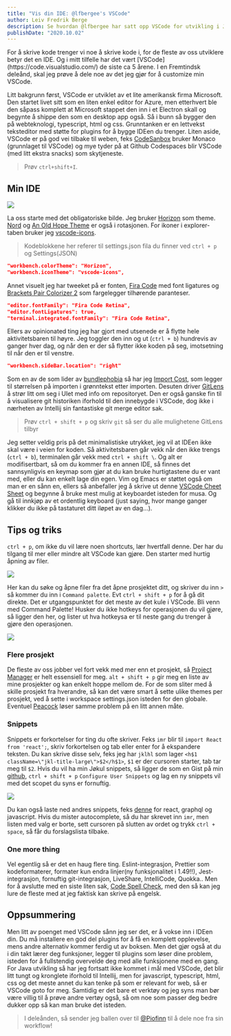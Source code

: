 ```yaml
---
title: "Vis din IDE: @lfbergee's VSCode"
author: Leiv Fredrik Berge
description: Se hvordan @lfbergee har satt opp VSCode for utvikling i Jøkul
publishDate: "2020.10.02"
---
```


<Ingress>
    For å skrive kode trenger vi noe å skrive kode i, for de fleste av oss utviklere betyr det en IDE. Og i mitt
    tilfelle har det vært [VSCode](https://code.visualstudio.com/) de siste ca 5 årene. I en Fremtindsk deleånd, skal
    jeg prøve å dele noe av det jeg gjør for å customize min VSCode.
</Ingress>

Litt bakgrunn først, VSCode er utviklet av et lite amerikansk firma Microsoft. Den startet livet sitt som en liten enkel editor for Azure, men etterhvert ble den såpass komplett at Microsoft stappet den inn i et Electron skall og begynte å shippe den som en desktop app også. Så i bunn så bygger den på webteknologi, typescript, html og css. Grunntanken er en lettvekst teksteditor med støtte for plugins for å bygge IDEen du trenger. Liten aside, VSCode er på god vei tilbake til weben, feks [CodeSanbox](https://codesandbox.io) bruker Monaco (grunnlaget til VSCode) og mye tyder på at Github Codespaces blir VSCode (med litt ekstra snacks) som skytjeneste.

> Prøv `ctrl+shift+I`.

## Min IDE

![](/assets/blog/ide/vs-code-1.png)

La oss starte med det obligatoriske bilde. Jeg bruker [Horizon](https://marketplace.visualstudio.com/items?itemName=jolaleye.horizon-theme-vscode) som theme. [Nord](https://marketplace.visualstudio.com/items?itemName=arcticicestudio.nord-visual-studio-code) og [An Old Hope Theme](https://marketplace.visualstudio.com/items?itemName=dustinsanders.an-old-hope-theme-vscode) er også i rotasjonen. For ikoner i explorer-taben bruker jeg [vscode-icons](https://marketplace.visualstudio.com/items?itemName=vscode-icons-team.vscode-icons).

> Kodeblokkene her referer til settings.json fila du finner ved `ctrl + p` og Settings(JSON)

```json
"workbench.colorTheme": "Horizon",
"workbench.iconTheme": "vscode-icons",
```

Annet visuelt jeg har tweeket på er fonten, [Fira Code](https://github.com/tonsky/FiraCode) med font ligatures og [Brackets Pair Colorizer 2](https://marketplace.visualstudio.com/items?itemName=CoenraadS.bracket-pair-colorizer-2) som fargelegger tilhørende paranteser.

```json
"editor.fontFamily": "Fira Code Retina",
"editor.fontLigatures": true,
"terminal.integrated.fontFamily": "Fira Code Retina",
```

Ellers av opinionated ting jeg har gjort med utsenede er å flytte hele aktivitetsbaren til høyre. Jeg toggler den inn og ut (`ctrl + b`) hundrevis av ganger hver dag, og når den er der så flytter ikke koden på seg, imotsetning til når den er til venstre.

```json
"workbench.sideBar.location": "right"
```

Som en av de som lider av [bundlephobia](https://bundlephobia.com/) så har jeg [Import Cost](https://marketplace.visualstudio.com/items?itemName=wix.vscode-import-cost), som legger til størrelsen på importen i grønntekst etter importen. Desuten driver [GitLens](https://marketplace.visualstudio.com/items?itemName=eamodio.gitlens) å strør litt om seg i UIet med info om repositoryet. Den er også ganske fin til å visualisere git historiken iforhold til den innebygde i VSCode, dog ikke i nærheten av Intellij sin fantastiske git merge editor sak.

> Prøv `ctrl + shift + p` og skriv `git` så ser du alle mulighetene GitLens tilbyr

Jeg setter veldig pris på det minimalistiske utrykket, jeg vil at IDEen ikke skal være i veien for koden. Så aktivitetsbaren går vekk når den ikke trengs (`ctrl + b`), terminalen går vekk med `ctrl + shift \`. Og alt er modifisertbart, så om du kommer fra en annen IDE, så finnes det sannsynligvis en keymap som gjør at du kan bruke hurtigtastene du er vant med, eller du kan enkelt lage din egen. Vim og Emacs er støttet også om man er en sånn en, ellers så anbefaller jeg å skrive ut denne [VSCode Cheet Sheet](https://code.visualstudio.com/shortcuts/keyboard-shortcuts-windows.pdf) og begynne å bruke mest mulig at keyboardet isteden for musa. Og gå til innkjøp av et ordentlig keyboard (just saying, hvor mange ganger klikker du ikke på tastaturet ditt iløpet av en dag...).

## Tips og triks

`ctrl + p`, om ikke du vil lære noen shortcuts, lær hvertfall denne. Der har du tilgang til mer eller mindre alt VSCode kan gjøre. Den starter med hurtig åpning av filer.

![](/assets/blog/ide/file.png)

Her kan du søke og åpne filer fra det åpne prosjektet ditt, og skriver du inn `>` så kommer du inn i `Command palette`. Evt `ctrl + shift + p` for å gå dit direkte. Det er utgangspunktet for det meste av det kule i VSCode. Bli venn med Command Palette! Husker du ikke hotkeys for operasjonen du vil gjøre, så ligger den her, og lister ut hva hotkeysa er til neste gang du trenger å gjøre den operasjonen.

![](/assets/blog/ide/command-palett.png)

### Flere prosjekt

De fleste av oss jobber vel fort vekk med mer enn et prosjekt, så [Project Manager](https://marketplace.visualstudio.com/items?itemName=alefragnani.project-manager) er helt essensiell for meg. `alt + shift + p` gir meg en liste av mine prosjekter og kan enkelt hoppe mellom de. For de som sliter med å skille prosjekt fra hverandre, så kan det være smart å sette ulike themes per prosjekt, ved å sette i workspace settings.json isteden for den globale. Eventuel [Peacock](https://marketplace.visualstudio.com/items?itemName=johnpapa.vscode-peacock) løser samme problem på en litt annen måte.

### Snippets

Snippets er forkortelser for ting du ofte skriver. Feks `imr` blir til `import React from 'react';`, skriv forkortelsen og tab eller enter for å ekspandere teksten. Du kan skrive disse selv, feks jeg har `jklhl` som lager `<h$1 className=\"jkl-title-large\">$2</h$1>`, `$1` er der cursoren starter, tab tar meg til `$2`. Hvis du vil ha min Jøkul snippets, så ligger de som en Gist på min [github](https://gist.github.com/lfbergee/b4c928728b1e736ca111a82ec064bc28), `ctrl + shift + p` `Configure User Snippets` og lag en ny snippets vil med det scopet du syns er fornuftig.

![](/assets/blog/ide/animation.gif)

Du kan også laste ned andres snippets, feks [denne](https://marketplace.visualstudio.com/items?itemName=dsznajder.es7-react-js-snippets) for react, graphql og javascript. Hvis du mister autocomplete, så du har skrevet inn `imr`, men listen med valg er borte, sett cursoren på slutten av ordet og trykk `ctrl + space`, så får du forslagslista tilbake.

### One more thing

Vel egentlig så er det en haug flere ting. Eslint-integrasjon, Prettier som kodeformaterer, formater kun endra linjer(ny funksjonalitet i 1.49!!), Jest-integrasjon, fornuftig git-integrasjon, LiveShare, IntelliCode, Quokka..
Men for å avslutte med en siste liten sak, [Code Spell Check](https://marketplace.visualstudio.com/items?itemName=streetsidesoftware.code-spell-checker), med den så kan jeg lure de fleste med at jeg faktisk kan skrive på engelsk.

## Oppsummering

Men litt av poenget med VSCode sånn jeg ser det, er å vokse inn i IDEen din. Du må installere en god del plugins for å få en komplett opplevelse, mens andre alternativ kommer ferdig ut av boksen. Men det gjør også at du i din takt lærer deg funksjoner, legger til plugins som løser dine problem, isteden for å fullstendig overvelde deg med alle funksjonene med en gang. For Java utvikling så har jeg fortsatt ikke kommet i mål med VSCode, det blir litt tungt og kronglete iforhold til Intellij, men for javascript, typescript, html, css og det meste annet du kan tenke på som er relevant for web, så er VSCode goto for meg. Samtidig er det bare et verktøy og jeg syns man bør være villig til å prøve andre vertøy også, så om noe som passer deg bedre dukker opp så kan man bruke det isteden.

> I deleånden, så sender jeg ballen over til [@Piofinn](https://github.com/piofinn) til å dele noe fra sin workflow!
